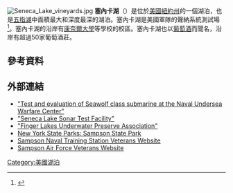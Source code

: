 [[File:Seneca_Lake_vineyards.jpg|thumb]]
'''塞內卡湖'''（{{lang-en|Seneca Lake}}）是位於[[美國|美國]][[紐約州|紐約州]]的一個湖泊，也是[[五指湖|五指湖]]中面積最大和深度最深的湖泊。塞內卡湖是美國軍隊的聲納系統測試場<ref>{{cite web |url=http://www.navsea.navy.mil/nuwc/newport/seneca/default.aspx |title=存档副本 |accessdate=2012-04-03  |deadurl=yes |archiveurl=https://web.archive.org/web/20120327021302/http://www.navsea.navy.mil/nuwc/newport/seneca/default.aspx |archivedate=2012-03-27 }}</ref>。塞內卡湖的沿岸有[[康奈爾大學|康奈爾大學]]等學校的校區。塞內卡湖也以[[葡萄酒|葡萄酒]]而聞名，沿岸有超過50家葡萄酒莊。 
==參考資料==
{{Reflist}}
==外部連結==
*[http://scitation.aip.org/getabs/servlet/GetabsServlet?prog=normal&id=JASMAN000092000004002426000004&idtype=cvips&gifs=yes "Test and evaluation of Seawolf class submarine at the Naval Undersea Warfare Center"]
*[https://web.archive.org/web/20060927224819/http://www.nuwc.navy.mil/npt/Seneca/index.html "Seneca Lake Sonar Test Facility"]
*[http://www.flupa.org/ "Finger Lakes Underwater Preserve Association"] {{Wayback|url=http://www.flupa.org/ |date=20070928185316 }}
* [https://web.archive.org/web/20110709041222/http://nysparks.state.ny.us/parks/info.asp?parkID=100 New York State Parks: Sampson State Park]
* [http://www.rpadden.com/sampson.htm Sampson Naval Training Station Veterans Website] {{Wayback|url=http://www.rpadden.com/sampson.htm |date=20210126115907 }}
* [http://www.sampsonvets.com/ Sampson Air Force Veterans Website] {{Wayback|url=http://www.sampsonvets.com/ |date=20201020232058 }}
[[Category:美國湖泊|Category:美國湖泊]]